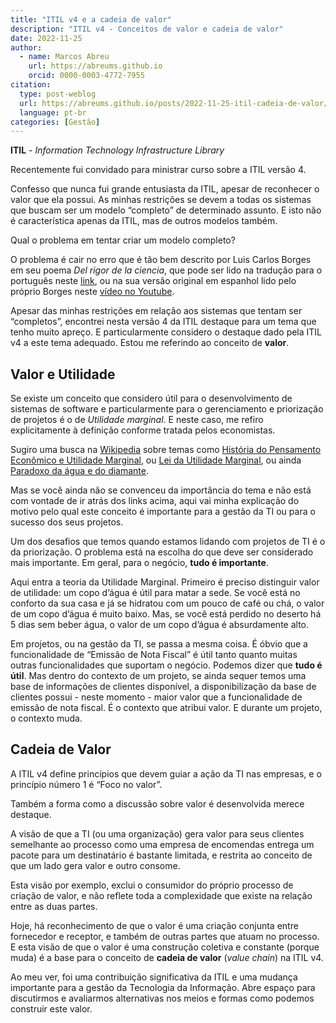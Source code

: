 ```yaml
---
title: "ITIL v4 e a cadeia de valor"
description: "ITIL v4 - Conceitos de valor e cadeia de valor"
date: 2022-11-25
author: 
  - name: Marcos Abreu
    url: https://abreums.github.io
    orcid: 0000-0003-4772-7955
citation:
  type: post-weblog
  url: https://abreums.github.io/posts/2022-11-25-itil-cadeia-de-valor/
  language: pt-br
categories: [Gestão]
---
```


**ITIL** - *Information Technology Infrastructure Library*

Recentemente fui convidado para ministrar curso sobre a ITIL versão 4.

Confesso que nunca fui grande entusiasta da ITIL, apesar de reconhecer o valor que ela possui. As minhas restrições se devem a todas os sistemas que buscam ser um modelo "completo" de determinado assunto. E isto não é característica apenas da ITIL, mas de outros modelos também.

Qual o problema em tentar criar um modelo completo?

O problema é cair no erro que é tão bem descrito por Luis Carlos Borges em seu poema *Del rigor de la ciencia*, que pode ser lido na tradução para o português neste [link](https://cosmosecontexto.org.br/do-rigor-da-ciencia/), ou na sua versão original em espanhol lido pelo próprio Borges neste [vídeo no Youtube](https://www.youtube.com/watch?v=zwDA3GmcwJU).

Apesar das minhas restrições em relação aos sistemas que tentam ser "completos", encontrei nesta versão 4 da ITIL destaque para um tema que tenho muito apreço. E particularmente considero o destaque dado pela ITIL v4 a este tema adequado. Estou me referindo ao conceito de **valor**.

## Valor e Utilidade

Se existe um conceito que considero útil para o desenvolvimento de sistemas de software e particularmente para o gerenciamento e priorização de projetos é o de *Utilidade marginal*. E neste caso, me refiro explicitamente à definição conforme tratada pelos economistas.

Sugiro uma busca na [Wikipedia](https://pt.wikipedia.org/wiki/Hist%C3%B3ria_do_pensamento_econ%C3%B3mico#Utilidade_marginal) sobre temas como [História do Pensamento Econômico e Utilidade Marginal](https://pt.wikipedia.org/wiki/Hist%C3%B3ria_do_pensamento_econ%C3%B3mico#Utilidade_marginal), ou [Lei da Utilidade Marginal](https://pt.wikipedia.org/wiki/Lei_da_utilidade_marginal), ou ainda [Paradoxo da água e do diamante](https://pt.wikipedia.org/wiki/Paradoxo_da_%C3%A1gua_e_do_diamante).

Mas se você ainda não se convenceu da importância do tema e não está com vontade de ir atrás dos links acima, aqui vai minha explicação do motivo pelo qual este conceito é importante para a gestão da TI ou para o sucesso dos seus projetos.

Um dos desafios que temos quando estamos lidando com projetos de TI é o da priorização. O problema está na escolha do que deve ser considerado mais importante. Em geral, para o negócio, **tudo é importante**.

Aqui entra a teoria da Utilidade Marginal. Primeiro é preciso distinguir valor de utilidade: um copo d'água é útil para matar a sede. Se você está no conforto da sua casa e já se hidratou com um pouco de café ou chá, o valor de um copo d'água é muito baixo. Mas, se você está perdido no deserto há 5 dias sem beber água, o valor de um copo d'água é absurdamente alto.

Em projetos, ou na gestão da TI, se passa a mesma coisa. É óbvio que a funcionalidade de "Emissão de Nota Fiscal" é útil tanto quanto muitas outras funcionalidades que suportam o negócio. Podemos dizer que **tudo é útil**. Mas dentro do contexto de um projeto, se ainda sequer temos uma base de informações de clientes disponível, a disponibilização da base de clientes possui - neste momento - maior valor que a funcionalidade de emissão de nota fiscal. É o contexto que atribui valor. E durante um projeto, o contexto muda.

## Cadeia de Valor

A ITIL v4 define princípios que devem guiar a ação da TI nas empresas, e o princípio número 1 é "Foco no valor".

Também a forma como a discussão sobre valor é desenvolvida merece destaque.

A visão de que a TI (ou uma organização) gera valor para seus clientes semelhante ao processo como uma empresa de encomendas entrega um pacote para um destinatário é bastante limitada, e restrita ao conceito de que um lado gera valor e outro consome.

Esta visão por exemplo, exclui o consumidor do próprio processo de criação de valor, e não reflete toda a complexidade que existe na relação entre as duas partes.

Hoje, há reconhecimento de que o valor é uma criação conjunta entre fornecedor e receptor, e também de outras partes que atuam no processo. E esta visão de que o valor é uma construção coletiva e constante (porque muda) é a base para o conceito de **cadeia de valor** (*value chain*) na ITIL v4.

Ao meu ver, foi uma contribuição significativa da ITIL e uma mudança importante para a gestão da Tecnologia da Informação. Abre espaço para discutirmos e avaliarmos alternativas nos meios e formas como podemos construir este valor.
